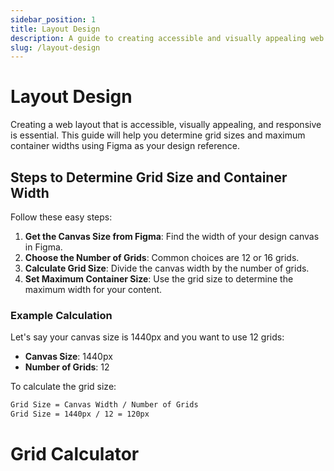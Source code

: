 ```yaml
---
sidebar_position: 1
title: Layout Design
description: A guide to creating accessible and visually appealing web layouts with grid sizes and container widths, including a live grid calculator.
slug: /layout-design
---
```


# Layout Design

Creating a web layout that is accessible, visually appealing, and responsive is essential. This guide will help you determine grid sizes and maximum container widths using Figma as your design reference.

## Steps to Determine Grid Size and Container Width

Follow these easy steps:

1. **Get the Canvas Size from Figma**: Find the width of your design canvas in Figma.
2. **Choose the Number of Grids**: Common choices are 12 or 16 grids.
3. **Calculate Grid Size**: Divide the canvas width by the number of grids.
4. **Set Maximum Container Size**: Use the grid size to determine the maximum width for your content.

### Example Calculation

Let's say your canvas size is 1440px and you want to use 12 grids:

- **Canvas Size**: 1440px
- **Number of Grids**: 12

To calculate the grid size:

```bash
Grid Size = Canvas Width / Number of Grids
Grid Size = 1440px / 12 = 120px

```
# Grid Calculator

<GridCalculator />
